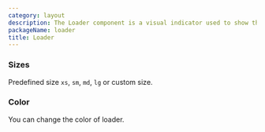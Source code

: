 ```yaml
---
category: layout
description: The Loader component is a visual indicator used to show that a process or operation is in progress. It provides feedback to users, signaling that the application is busy and they should wait for the task to complete. This component is essential for improving user experience by managing expectations during loading times and ensuring users are informed about ongoing activities.
packageName: loader
title: Loader
---
```


### Sizes

Predefined size `xs`, `sm`, `md`, `lg` or custom size.

<div data-playground="sizes.tsx" data-component="Loader"></div>

### Color

You can change the color of loader.

<div data-playground="color.tsx" data-component="Loader"></div>
